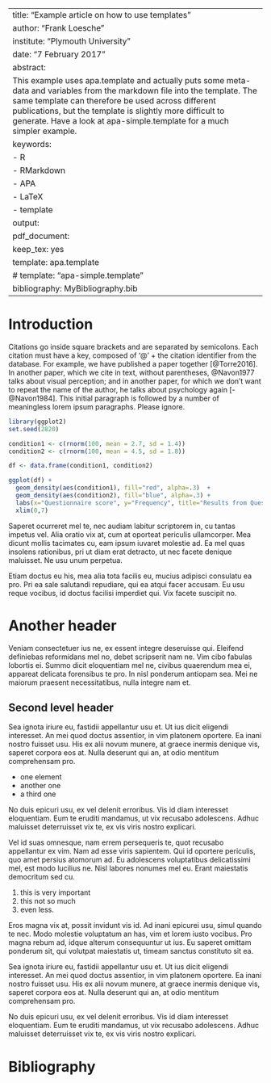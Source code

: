 ---
title: "Example article on how to use templates"
author: "Frank Loesche"
institute: "Plymouth University"
date: "7 February 2017"
abstract:
   This example uses apa.template and actually puts some meta-data and variables from the markdown file into the template. The same template can therefore be used across different publications, but the template is slightly more difficult to generate. Have a look at apa-simple.template for a much simpler example.
keywords: 
- R
- RMarkdown
- APA
- LaTeX
- template
output:
  pdf_document:
    keep_tex: yes
    template: apa.template
    # template: "apa-simple.template"
 bibliography: MyBibliography.bib
 ---
 
# Introduction
 
Citations go inside square brackets and are separated by semicolons. Each citation must have a key, composed of ‘@’ + the citation identifier from the database. For example, we have published a paper together [@Torre2016]. In another paper, which we cite in text, without parentheses, @Navon1977 talks about visual perception; and in another paper, for which we don't want to repeat the name of the author, he talks about psychology again [-@Navon1984]. This initial paragraph is followed by a number of meaningless lorem ipsum paragraphs. Please ignore.


```r
library(ggplot2)
set.seed(2820)

condition1 <- c(rnorm(100, mean = 2.7, sd = 1.4))
condition2 <- c(rnorm(100, mean = 4.5, sd = 1.8))

df <- data.frame(condition1, condition2)

ggplot(df) + 
  geom_density(aes(condition1), fill="red", alpha=.3)  + 
  geom_density(aes(condition2), fill="blue", alpha=.3) +
  labs(x="Questionnaire score", y="Frequency", title="Results from Questionnaire A") +
  xlim(0,7)
```

Saperet ocurreret mel te, nec audiam labitur scriptorem in, cu tantas impetus vel. Alia oratio vix at, cum at oporteat periculis ullamcorper. Mea dicunt mollis tacimates cu, eam ipsum iuvaret molestie ad. Ea mel quas insolens rationibus, pri ut diam erat detracto, ut nec facete denique maluisset. Ne usu unum perpetua.


Etiam doctus eu his, mea alia tota facilis eu, mucius adipisci consulatu ea pro. Pri ea sale salutandi repudiare, qui ea atqui facer accusam. Eu usu reque vocibus, id doctus facilisi imperdiet qui. Vix facete suscipit no.

# Another header

Veniam consectetuer ius ne, ex essent integre deseruisse qui. Eleifend definiebas reformidans mel no, debet scripserit nam ne. Vim cibo fabulas lobortis ei. Summo dicit eloquentiam mel ne, civibus quaerendum mea ei, appareat delicata forensibus te pro. In nisl ponderum antiopam sea. Mei ne maiorum praesent necessitatibus, nulla integre nam et.

## Second level header

Sea ignota iriure eu, fastidii appellantur usu et. Ut ius dicit eligendi interesset. An mei quod doctus assentior, in vim platonem oportere. Ea inani nostro fuisset usu. His ex alii novum munere, at graece inermis denique vis, saperet corpora eos at. Nulla deserunt qui an, at odio mentitum comprehensam pro.

- one element
- another one
- a third one

No duis epicuri usu, ex vel delenit erroribus. Vis id diam interesset eloquentiam. Eum te eruditi mandamus, ut vix recusabo adolescens. Adhuc maluisset deterruisset vix te, ex vis viris nostro explicari.


Vel id suas omnesque, nam errem persequeris te, quot recusabo appellantur ex vim. Nam ad esse viris sapientem. Qui id oportere periculis, quo amet persius atomorum ad. Eu adolescens voluptatibus delicatissimi mel, est modo lucilius ne. Nisl labores nonumes mel eu. Erant maiestatis democritum sed cu.

1. this is very important
2. this not so much
3. even less.

Eros magna vix at, possit invidunt vis id. Ad inani epicurei usu, simul quando te nec. Modo molestie voluptatum an has, vim et lorem iusto vocibus. Pro magna rebum ad, idque alterum consequuntur ut ius. Eu saperet omittam ponderum sit, qui volutpat maiestatis ut, timeam sanctus constituto sit ea.



Sea ignota iriure eu, fastidii appellantur usu et. Ut ius dicit eligendi interesset. An mei quod doctus assentior, in vim platonem oportere. Ea inani nostro fuisset usu. His ex alii novum munere, at graece inermis denique vis, saperet corpora eos at. Nulla deserunt qui an, at odio mentitum comprehensam pro.

No duis epicuri usu, ex vel delenit erroribus. Vis id diam interesset eloquentiam. Eum te eruditi mandamus, ut vix recusabo adolescens. Adhuc maluisset deterruisset vix te, ex vis viris nostro explicari.

# Bibliography {-}
